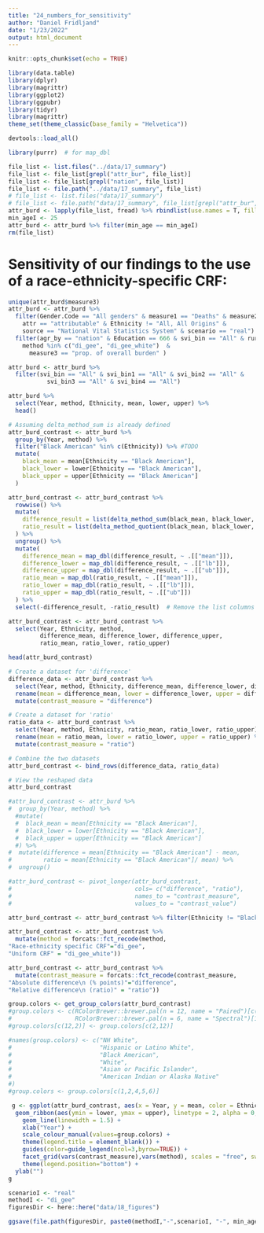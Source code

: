 ```yaml
---
title: "24_numbers_for_sensitivity"
author: "Daniel Fridljand"
date: "1/23/2022"
output: html_document
---
```


```r
knitr::opts_chunk$set(echo = TRUE)
```

```r
library(data.table)
library(dplyr)
library(magrittr)
library(ggplot2)
library(ggpubr)
library(tidyr)
library(magrittr)
theme_set(theme_classic(base_family = "Helvetica"))

devtools::load_all()

library(purrr)  # for map_dbl
```

```r
file_list <- list.files("../data/17_summary")
file_list <- file_list[grepl("attr_bur", file_list)]
file_list <- file_list[grepl("nation", file_list)]
file_list <- file.path("../data/17_summary", file_list)
# file_list <- list.files("data/17_summary")
# file_list <- file.path("data/17_summary", file_list[grepl("attr_bur", file_list)])
attr_burd <- lapply(file_list, fread) %>% rbindlist(use.names = T, fill=TRUE)
min_ageI <- 25
attr_burd <- attr_burd %>% filter(min_age == min_ageI)
rm(file_list)
```

# Sensitivity of our findings to the use of a race-ethnicity-specific CRF:
```r
unique(attr_burd$measure3)
attr_burd <- attr_burd %>%
  filter(Gender.Code == "All genders" & measure1 == "Deaths" & measure2 == "age-adjusted rate per 100,000" &
    attr == "attributable" & Ethnicity != "All, All Origins" &
    source == "National Vital Statistics System" & scenario == "real") %>%
  filter(agr_by == "nation" & Education == 666 & svi_bin == "All" & rural_urban_class == "All" &
    method %in% c("di_gee", "di_gee_white")  &
      measure3 == "prop. of overall burden" ) 

attr_burd <- attr_burd %>%
  filter(svi_bin == "All" & svi_bin1 == "All" & svi_bin2 == "All" &
           svi_bin3 == "All" & svi_bin4 == "All")
```

```r
attr_burd %>%
  select(Year, method, Ethnicity, mean, lower, upper) %>%
  head()
```
```r

# Assuming delta_method_sum is already defined
attr_burd_contrast <- attr_burd %>%
  group_by(Year, method) %>%
  filter("Black American" %in% c(Ethnicity)) %>% #TODO
  mutate(
    black_mean = mean[Ethnicity == "Black American"],
    black_lower = lower[Ethnicity == "Black American"],
    black_upper = upper[Ethnicity == "Black American"]
  ) 

attr_burd_contrast <- attr_burd_contrast %>%
  rowwise() %>%
  mutate(
    difference_result = list(delta_method_sum(black_mean, black_lower, black_upper, -mean, -lower, -upper)),
    ratio_result = list(delta_method_quotient(black_mean, black_lower, black_upper, mean, lower, upper))
  ) %>%
  ungroup() %>%
  mutate(
    difference_mean = map_dbl(difference_result, ~ .[["mean"]]),
    difference_lower = map_dbl(difference_result, ~ .[["lb"]]),
    difference_upper = map_dbl(difference_result, ~ .[["ub"]]),
    ratio_mean = map_dbl(ratio_result, ~ .[["mean"]]),
    ratio_lower = map_dbl(ratio_result, ~ .[["lb"]]),
    ratio_upper = map_dbl(ratio_result, ~ .[["ub"]])
  ) %>%
  select(-difference_result, -ratio_result)  # Remove the list columns if not needed

```

```r
attr_burd_contrast <- attr_burd_contrast %>%
  select(Year, Ethnicity, method,
         difference_mean, difference_lower, difference_upper,
         ratio_mean, ratio_lower, ratio_upper)

head(attr_burd_contrast)
```
```r
# Create a dataset for 'difference'
difference_data <- attr_burd_contrast %>%
  select(Year, method, Ethnicity, difference_mean, difference_lower, difference_upper) %>%
  rename(mean = difference_mean, lower = difference_lower, upper = difference_upper) %>%
  mutate(contrast_measure = "difference")

# Create a dataset for 'ratio'
ratio_data <- attr_burd_contrast %>%
  select(Year, method, Ethnicity, ratio_mean, ratio_lower, ratio_upper) %>%
  rename(mean = ratio_mean, lower = ratio_lower, upper = ratio_upper) %>%
  mutate(contrast_measure = "ratio")

# Combine the two datasets
attr_burd_contrast <- bind_rows(difference_data, ratio_data)

# View the reshaped data
attr_burd_contrast
```

```r
#attr_burd_contrast <- attr_burd %>%
#  group_by(Year, method) %>%
  #mutate(
  #  black_mean = mean[Ethnicity == "Black American"],
  #  black_lower = lower[Ethnicity == "Black American"],
  #  black_upper = upper[Ethnicity == "Black American"]
  #) %>%
#  mutate(difference = mean[Ethnicity == "Black American"] - mean,
#         ratio = mean[Ethnicity == "Black American"]/ mean) %>%
#  ungroup()

#attr_burd_contrast <- pivot_longer(attr_burd_contrast,
#                                   cols= c("difference", "ratio"),
#                                   names_to = "contrast_measure",
#                                   values_to = "contrast_value") 

attr_burd_contrast <- attr_burd_contrast %>% filter(Ethnicity != "Black American") 

attr_burd_contrast <- attr_burd_contrast %>%
  mutate(method = forcats::fct_recode(method,
"Race-ethnicity specific CRF"="di_gee",
"Uniform CRF" = "di_gee_white"))

attr_burd_contrast <- attr_burd_contrast %>%
  mutate(contrast_measure = forcats::fct_recode(contrast_measure,
"Absolute difference\n (% points)"="difference",
"Relative difference\n (ratio)" = "ratio"))

```

```r
group.colors <- get_group_colors(attr_burd_contrast)
#group.colors <- c(RColorBrewer::brewer.pal(n = 12, name = "Paired")[c(1:6,8:10, 12)], 
#                  RColorBrewer::brewer.pal(n = 6, name = "Spectral")[1:2])
#group.colors[c(12,2)] <- group.colors[c(2,12)] 

#names(group.colors) <- c("NH White",
#                         "Hispanic or Latino White",
#                         "Black American",
#                         "White",
#                         "Asian or Pacific Islander",
#                         "American Indian or Alaska Native"
#)
#group.colors <- group.colors[c(1,2,4,5,6)]
```

```r
 g <- ggplot(attr_burd_contrast, aes(x = Year, y = mean, color = Ethnicity))+
  geom_ribbon(aes(ymin = lower, ymax = upper), linetype = 2, alpha = 0, show.legend = FALSE) +
    geom_line(linewidth = 1.5) +
    xlab("Year") +
    scale_colour_manual(values=group.colors) +
    theme(legend.title = element_blank()) +
    guides(color=guide_legend(ncol=3,byrow=TRUE)) +
    facet_grid(vars(contrast_measure),vars(method), scales = "free", switch="y") + 
    theme(legend.position="bottom") +
  ylab("")
g
```

```r
scenarioI <- "real"
methodI <- "di_gee"
figuresDir <- here::here("data/18_figures") 

ggsave(file.path(figuresDir, paste0(methodI,"-",scenarioI, "-", min_ageI), "figureS15.png"), dpi = 300, g, height = 6, width = 8)
```

```r

```

